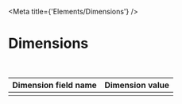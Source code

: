 

<Meta
  title={'Elements/Dimensions'}
/>

# Dimensions

<br />

| Dimension field name | Dimension value |
|---|---|
|   |   |
